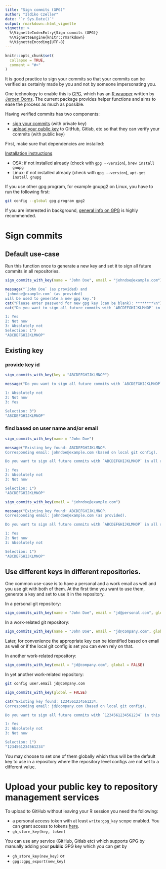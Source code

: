 ```yaml
---
title: "Sign commits (GPG)"
author: "Ildiko Czeller"
date: "`r Sys.Date()`"
output: rmarkdown::html_vignette
vignette: >
  %\VignetteIndexEntry{Sign commits (GPG)}
  %\VignetteEngine{knitr::rmarkdown}
  %\VignetteEncoding{UTF-8}
---
```


```r
knitr::opts_chunk$set(
  collapse = TRUE,
  comment = "#>"
)
```


It is good practice to sign your commits so that your commits can be verified as certainly made by you and not by someone impersonating you.

One technology to enable this is [GPG](https://gnupg.org/), which has an [R wrapper](https://github.com/jeroen/gpg) written by [Jeroen Ooms](https://github.com/jeroen). The current package provides helper functions and aims to ease the process as much as possible.

Having verified commits has two components:

- [sign your commits](#sign_commits) (with private key)
- [upload your public key](#upload_key) to GitHub, Gitlab, etc so that they can verify your commits (with public key)

First, make sure that dependencies are installed:

[Installation instructions](https://github.com/jeroen/gpg#installation)

- OSX: if not installed already (check with `gpg --version`), `brew install gnupg`
- Linux: if not installed already (check with `gpg --version`), `apt-get install gnupg`

If you use other gpg program, for example gnupg2 on Linux, you have to run the following first:

```bash
git config --global gpg.program gpg2
```

If you are interested in background, 
[general info on GPG](https://cran.r-project.org/web/packages/gpg/vignettes/intro.html) is highly recommended.

# Sign commits {#sign_commits}

## Default use-case

Run this function once to generate a new key and set it to sign all future commits in all repositories.

```r
sign_commits_with_key(name = "John Doe", email = "johndoe@example.com")
```

```r
message("`John Doe` (as provided) and
`johndoe@example.com` (as provided)
will be used to generate a new gpg key.")
cat("Please enter password for new gpg key (can be blank): ********\n")
cat("Do you want to sign all future commits with `ABCDEFGHIJKLMNOP` in all repositories?

1: Yes
2: Not now
3: Absolutely not
Selection: 1")
"ABCDEFGHIJKLMNOP"
```



## Existing key

### provide key id

```r
sign_commits_with_key(key = "ABCDEFGHIJKLMNOP")
```

```r
message("Do you want to sign all future commits with `ABCDEFGHIJKLMNOP` in all repositories?

1: Absolutely not
2: Not now
3: Yes

Selection: 3")
"ABCDEFGHIJKLMNOP"
```

### find based on user name and/or email

```r
sign_commits_with_key(name = "John Doe")
```

```r
message("Existing key found: ABCDEFGHIJKLMNOP.
Corresponding email: johndoe@example.com (based on local git config).

Do you want to sign all future commits with `ABCDEFGHIJKLMNOP` in all repositories?

1: Yes
2: Absolutely not
3: Not now

Selection: 1")
"ABCDEFGHIJKLMNOP"
```

```r
sign_commits_with_key(email = "johndoe@example.com")
```

```r
message("Existing key found: ABCDEFGHIJKLMNOP.
Corresponding email: johndoe@example.com (as provided).

Do you want to sign all future commits with `ABCDEFGHIJKLMNOP` in all repositories?

1: Yes
2: Not now
3: Absolutely not

Selection: 1")
"ABCDEFGHIJKLMNOP"
```


## Use different keys in different repositories.

One common use-case is to have a personal and a work email as well and you use git with both of them. At the first time you want to use them, generate a key and set to use it in the repository.

In a personal git repository:

```r
sign_commits_with_key(name = "John Doe", email = "jd@personal.com", global = FALSE)
```

In a work-related git repository:

```r
sign_commits_with_key(name = "John Doe", email = "jd@company.com", global = FALSE)
```

Later, for convenience the appropriate key can be identified based on email as well or if the local git config is set you can even rely on that.

In another work-related repository:

```r
sign_commits_with_key(email = "jd@company.com", global = FALSE)
```

In yet another work-related repository:

```bash
git config user.email jd@company.com
```

```r
sign_commits_with_key(global = FALSE)
```

```r
cat("Existing key found: 1234561234561234.
Corresponding email: jd@company.com (based on local git config).

Do you want to sign all future commits with `1234561234561234` in this repository?

1: Yes
2: Absolutely not
3: Not now

Selection: 1")
"1234561234561234"
```


You may choose to set one of them globally which thus will be the default key to use in a repository where the repository level configs are not set to a different value.

# Upload your public key to repository management services {#upload_key}

To upload to GitHub without leaving your R session you need the following:

- a personal access token with at least `write:gpg_key` scope enabled. You can grant access to tokens [here](https://github.com/settings/tokens).
- `gh_store_key(key, token)`

You can use any service (GitHub, Gitlab etc) which supports GPG by manually adding your **public** GPG key which you can get by

- `gh_store_key(new_key)` or
- `gpg::gpg_export(new_key)`